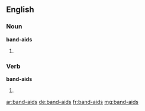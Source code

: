 ==English==

===Noun===
'''band-aids'''

# {{plural of|band-aid}}

===Verb===
'''band-aids'''

# {{third-person singular of|band-aid}}

[[ar:band-aids]]
[[de:band-aids]]
[[fr:band-aids]]
[[mg:band-aids]]